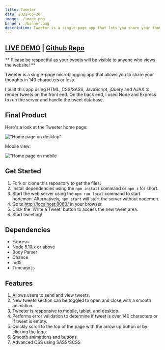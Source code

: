 ```yaml
---
title: Tweeter
date: 2021-05-20
image: ./image.png
banner: ./banner.png
description: Tweeter is a single-page app that lets you share your thoughts in 140 chracters or less.
---
```


## <a className="live-site" href="https://tweeter-zaindewsi.herokuapp.com/" target="_blank">LIVE DEMO</a> | <a className="live-site" href="https://github.com/zaindewsi/tweeter">Github Repo</a>

<p className="text-primary">
    ** Please be respectful as your tweets will be visible to anyone who views
    the website! **
</p>

Tweeter is a single-page microblogging app that allows you to share your thoughts in 140 characters or less.

I built this app using HTML, CSS/SASS, JavaScript, jQuery and AJAX to render tweets on the front end. On the back end, I used Node and Express to run the server and handle the tweet database.

## Final Product

Here's a look at the Tweeter home page:

!["Home page on desktop"](/images/desktop-home.png)

Mobile view:

!["Home page on mobile](/images/mobile-home.png)

## Get Started

1. Fork or clone this repository to get the files.
2. Install dependencies using the `npm install` command or `npm i` for short.
3. Start the web server using the `npm run local` command to start nodemon. Alternatively, `npm start` will start the server without nodemon.
4. Go to <http://localhost:8080/> in your browser.
5. Click the 'Write a Tweet' button to access the new tweet area.
6. Start tweeting!

## Dependencies

-   Express
-   Node 5.10.x or above
-   Body Parser
-   Chance
-   md5
-   Timeago js

## Features

1. Allows users to send and view tweets.
2. New tweets section can be toggled to open and close with a smooth animation.
3. Tweeter is responsive to mobile, tablet, and desktop.
4. Performs error validation to determine if tweet is over 140 characters or if tweet is empty.
5. Quickly scroll to the top of the page with the arrow up button or by clicking the logo.
6. Smooth animations and buttons
7. Advanced CSS using SASS/SCSS
